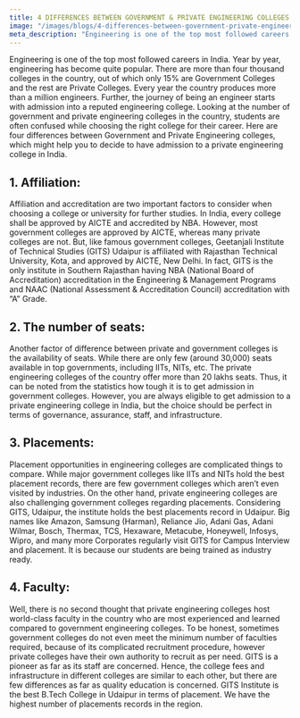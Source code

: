 ```yaml
---
title: 4 DIFFERENCES BETWEEN GOVERNMENT & PRIVATE ENGINEERING COLLEGES
image: "/images/blogs/4-differences-between-government-private-engineering-colleges.jpg"
meta_description: "Engineering is one of the top most followed careers in India. Year by year, engineering has become quite popular. There are more than four thousand colleges in the country, out of which only 15% are Government Colleges and the rest are Private Colleges. Every year the country produces more than a million engineers. Further, the journey of being an engineer starts with admission into a reputed engineering college."
---
```


Engineering is one of the top most followed careers in India. Year by year, engineering has become quite popular. There are more than four thousand colleges in the country, out of which only 15% are Government Colleges and the rest are Private Colleges. Every year the country produces more than a million engineers. Further, the journey of being an engineer starts with admission into a reputed engineering college. Looking at the number of government and private engineering colleges in the country, students are often confused while choosing the right college for their career. Here are four differences between Government and Private Engineering colleges, which might help you to decide to have admission to a private engineering college in India.

## 1. Affiliation:

Affiliation and accreditation are two important factors to consider when choosing a college or university for further studies. In India, every college shall be approved by AICTE and accredited by NBA. However, most government colleges are approved by AICTE, whereas many private colleges are not. But, like famous government colleges, Geetanjali Institute of Technical Studies (GITS) Udaipur is affiliated with Rajasthan Technical University, Kota, and approved by AICTE, New Delhi. In fact, GITS is the only institute in Southern Rajasthan having NBA (National Board of Accreditation) accreditation in the Engineering & Management Programs and NAAC (National Assessment & Accreditation Council) accreditation with “A” Grade.

## 2. The number of seats:

Another factor of difference between private and government colleges is the availability of seats. While there are only few (around 30,000) seats available in top governments, including IITs, NITs, etc. The private engineering colleges of the country offer more than 20 lakhs seats. Thus, it can be noted from the statistics how tough it is to get admission in government colleges. However, you are always eligible to get admission to a private engineering college in India, but the choice should be perfect in terms of governance, assurance, staff, and infrastructure.

## 3. Placements:

Placement opportunities in engineering colleges are complicated things to compare. While major government colleges like IITs and NITs hold the best placement records, there are few government colleges which aren’t even visited by industries. On the other hand, private engineering colleges are also challenging government colleges regarding placements. Considering GITS, Udaipur, the institute holds the best placements record in Udaipur. Big names like Amazon, Samsung (Harman), Reliance Jio, Adani Gas, Adani Wilmar, Bosch, Thermax, TCS, Hexaware, Metacube, Honeywell, Infosys, Wipro, and many more Corporates regularly visit GITS for Campus Interview and placement. It is because our students are being trained as industry ready.

## 4. Faculty:

Well, there is no second thought that private engineering colleges host world-class faculty in the country who are most experienced and learned compared to government engineering colleges. To be honest, sometimes government colleges do not even meet the minimum number of faculties required, because of its complicated recruitment procedure, however private colleges have their own authority to recruit as per need. GITS is a pioneer as far as its staff are concerned. Hence, the college fees and infrastructure in different colleges are similar to each other, but there are few differences as far as quality education is concerned. GITS Institute is the best B.Tech College in Udaipur in terms of placement. We have the highest number of placements records in the region.

